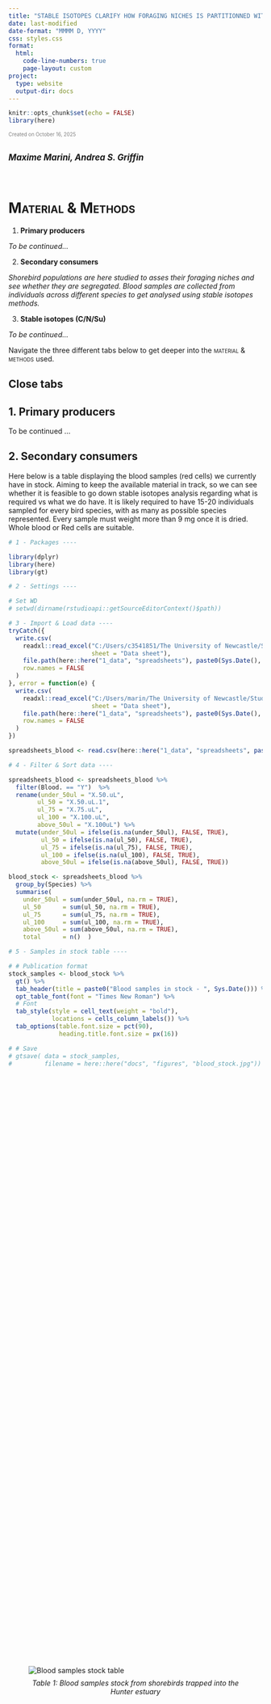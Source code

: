 ```yaml
---
title: "STABLE ISOTOPES CLARIFY HOW FORAGING NICHES IS PARTITIONNED WITHIN MIGRATORY SHOREBIRDS IN THE HUNTER ESTUARY"
date: last-modified
date-format: "MMMM D, YYYY"
css: styles.css
format:
  html:
    code-line-numbers: true
    page-layout: custom
project:
  type: website
  output-dir: docs
---
```


```r
knitr::opts_chunk$set(echo = FALSE)
library(here)
```


<p style="font-size: 0.7em; color: gray;"> Created on October 16, 2025 </p>

## [*Maxime Marini, Andrea S. Griffin*]{style="font-size: 0.8em;"}

\

# [Material & Methods]{.smallcaps}

1.  **Primary producers**

<p style="font-size: 0.9em; color: gray;">

*To be continued...*

</p>

2.  **Secondary consumers**

<p style="font-size: 0.9em; color: gray;">

*Shorebird populations are here studied to asses their foraging niches and see whether they are segregated. Blood samples are collected from individuals across different species to get analysed using stable isotopes methods.*

</p>

3.  **Stable isotopes (C/N/Su)**

<p style="font-size: 0.9em; color: gray;">

*To be continued...*

</p>

::: blockquote-blue
Navigate the three different tabs below to get deeper into the [material & methods]{.smallcaps} used.
:::

::: panel-tabset
## Close tabs

## 1. Primary producers

To be continued ...

## 2. Secondary consumers

Here below is a table displaying the blood samples (red cells) we currently have in stock. Aiming to keep the available material in track, so we can see whether it is feasible to go down stable isotopes analysis regarding what is required vs what we do have.
It is likely required to have 15-20 individuals sampled for every bird species, with as many as possible species represented. Every sample must weight more than 9 mg once it is dried. Whole blood or Red cells are suitable.

```r

# 1 - Packages ----

library(dplyr)
library(here)
library(gt)

# 2 - Settings ----

# Set WD
# setwd(dirname(rstudioapi::getSourceEditorContext()$path)) 

# 3 - Import & Load data ----
tryCatch({
  write.csv(
    readxl::read_excel("C:/Users/c3541851/The University of Newcastle/StudentGroupPhD - Louise Williams and Mattea Taylor - General/Bloods and feathers records/List of bird blood samples_last update_Aug25.xlsx",
                       sheet = "Data sheet"),
    file.path(here::here("1_data", "spreadsheets"), paste0(Sys.Date(), "-blood-teams.sheet", ".csv")),
    row.names = FALSE
  )
}, error = function(e) {
  write.csv(
    readxl::read_excel("C:/Users/marin/The University of Newcastle/StudentGroupPhD - Louise Williams and Mattea Taylor - General/Bloods and feathers records/List of bird blood samples_last update_Aug25.xlsx",
                       sheet = "Data sheet"),
    file.path(here::here("1_data", "spreadsheets"), paste0(Sys.Date(), "-blood-teams.sheet", ".csv")),
    row.names = FALSE
  )
})

spreadsheets_blood <- read.csv(here::here("1_data", "spreadsheets", paste0(Sys.Date(), "-blood-teams.sheet.csv")))

# 4 - Filter & Sort data ----

spreadsheets_blood <- spreadsheets_blood %>%
  filter(Blood. == "Y")  %>%
  rename(under_50ul = "X.50.uL",
        ul_50 = "X.50.uL.1",
        ul_75 = "X.75.uL",
        ul_100 = "X.100.uL",
        above_50ul = "X.100uL") %>%
  mutate(under_50ul = ifelse(is.na(under_50ul), FALSE, TRUE),
         ul_50 = ifelse(is.na(ul_50), FALSE, TRUE),
         ul_75 = ifelse(is.na(ul_75), FALSE, TRUE),
         ul_100 = ifelse(is.na(ul_100), FALSE, TRUE),
         above_50ul = ifelse(is.na(above_50ul), FALSE, TRUE))

blood_stock <- spreadsheets_blood %>%
  group_by(Species) %>%
  summarise(
    under_50ul = sum(under_50ul, na.rm = TRUE),
    ul_50      = sum(ul_50, na.rm = TRUE),
    ul_75      = sum(ul_75, na.rm = TRUE),
    ul_100     = sum(ul_100, na.rm = TRUE),
    above_50ul = sum(above_50ul, na.rm = TRUE),
    total      = n()  )

# 5 - Samples in stock table ----

# # Publication format
stock_samples <- blood_stock %>%
  gt() %>%
  tab_header(title = paste0("Blood samples in stock - ", Sys.Date())) %>%
  opt_table_font(font = "Times New Roman") %>%
  # Font
  tab_style(style = cell_text(weight = "bold"),
            locations = cells_column_labels()) %>%
  tab_options(table.font.size = pct(90),
              heading.title.font.size = px(16))

# # Save
# gtsave( data = stock_samples,
#         filename = here::here("docs", "figures", "blood_stock.jpg"))

```


<div style="display: flex; flex-direction: column; align-items: center; justify-content: center; min-height: 60vh;">
  <figure>
    <img src="figures/blood_stock.png"
         alt="Blood samples stock table"
         style="display: block; margin: 0 auto; width: auto; max-width: 950px; height: auto;">
    <figcaption style="text-align: center; font-style: italic; margin-top: 8px;">
      Table 1: Blood samples stock from shorebirds trapped into the Hunter estuary
    </figcaption>
  </figure>
</div>



## 3. Stable isotopes (C/N/Su)

To be continued ...

---

:::


***Availability***

*The analysis are ran through R version 4.5.1 (2025-06-13 ucrt) -- "Great Square Root" and the platform: x86_64-w64-mingw32/x64.*

